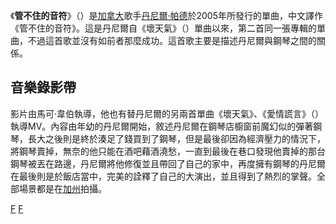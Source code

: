 
{{unreferenced|time=2019-09-13}}
{{Infobox Single
| Name = Free Loop (One Night Stand)
| Cover = Free Loop.jpg
| Artist = [[丹尼爾·帕德|丹尼爾·帕德]]
| from Album = [[丹尼爾·帕德_(專輯)|丹尼爾·帕德]]
| Released = 2005年11月7日
| Format = [[單曲|單曲]]<br>付費網路下載
| Recorded = 2005年初
| Genre = [[流行音樂|流行音樂]]
| Length = 3:48
| Label = [[華納兄弟唱片公司|華納兄弟唱片公司]]
| Writer = 
| Producer = 
| Chart position = 
* #11 <small>(加拿大)</small>
* #20 <small>(愛爾蘭)</small>
* #32 <small>(紐西蘭)</small>
* #36 <small>(美國當代成人音樂)</small>
* #43 <small>(澳大利亞)</small>
* #52 <small>(法國)</small>
* #55 <small>(德國)</small>
* #62 <small>(奧地利)</small>
| Last single = '''《[[壞天氣|Bad Day]]》'''<br />(2005/2006)
| This single = '''《Free Loop》'''<br />(2005)
| Next single = '''《Lie to Me》'''<br />(2006)
}}
《'''管不住的音符'''》（{{lang|en|Free Loop}}）是[[加拿大|加拿大]]歌手[[丹尼爾·帕德|丹尼爾·帕德]]於2005年所發行的單曲，中文譯作《管不住的音符》。這是丹尼爾自《壞天氣》（{{lang|en|Bad Day}}）單曲以來，第二首同一張專輯的單曲，不過這首歌並沒有如前者那麼成功。這首歌主要是描述丹尼爾與鋼琴之間的關係。

==音樂錄影帶==
影片由馬可·韋伯執導，他也有替丹尼爾的另兩首單曲《壞天氣》、《愛情謊言》（{{lang|en|Lie To Me}}）執導MV。內容由年幼的丹尼爾開始，敘述丹尼爾在鋼琴店櫥窗前魔幻似的彈著鋼琴，長大之後則是終於湊足了錢買到了鋼琴，但是最後卻因為經濟壓力的情況下，將鋼琴賣掉，無奈的他只能在酒吧藉酒澆愁，一直到最後在巷口發現他賣掉的那台鋼琴被丟在路邊，丹尼爾將他修復並且帶回了自己的家中，再度擁有鋼琴的丹尼爾在最後則是於飯店當中，完美的詮釋了自己的大演出，並且得到了熱烈的掌聲。全部場景都是在[[加州|加州]]拍攝。

{{單曲小作品}}
[[Category:2005年單曲|F]]
[[Category:丹尼爾·帕德單曲|F]]